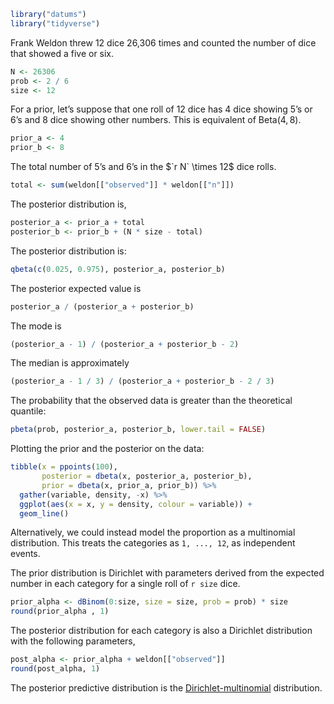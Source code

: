 ```r
library("datums")
library("tidyverse")
```

Frank Weldon threw 12 dice 26,306 times and counted the number
of dice that showed a five or six.

```r
N <- 26306
prob <- 2 / 6
size <- 12
```

For a prior, let's suppose that one roll of 12 dice has 4 dice
showing 5's or 6's and 8 dice showing other numbers.
This is equivalent of $\mathrm{Beta}(4, 8)$.
```r
prior_a <- 4
prior_b <- 8
```

The total number of 5's and 6's in the $`r N` \times 12$ dice rolls.
```r
total <- sum(weldon[["observed"]] * weldon[["n"]])
```

The posterior distribution is,
```r
posterior_a <- prior_a + total
posterior_b <- prior_b + (N * size - total)
```

The posterior distribution is:
```r
qbeta(c(0.025, 0.975), posterior_a, posterior_b)
```
The posterior expected value is
```r
posterior_a / (posterior_a + posterior_b)
```
The mode is
```r
(posterior_a - 1) / (posterior_a + posterior_b - 2)
```
The median is approximately
```r
(posterior_a - 1 / 3) / (posterior_a + posterior_b - 2 / 3)
```

The probability that the observed data is greater than the theoretical quantile:
```r
pbeta(prob, posterior_a, posterior_b, lower.tail = FALSE)
```

Plotting the prior and the posterior on the data:
```r
tibble(x = ppoints(100),
       posterior = dbeta(x, posterior_a, posterior_b),
       prior = dbeta(x, prior_a, prior_b)) %>%
  gather(variable, density, -x) %>%
  ggplot(aes(x = x, y = density, colour = variable)) +
  geom_line()
```

Alternatively, we could instead model the proportion as a
multinomial distribution. This treats the categories as 
`1, ..., 12`, as independent events.

The prior distribution is Dirichlet with parameters derived
from the expected number in each category for a single roll of `r size` dice.

```r
prior_alpha <- dBinom(0:size, size = size, prob = prob) * size
round(prior_alpha , 1)
```

The posterior distribution for each category is also a
Dirichlet distribution with the following parameters,

```r
post_alpha <- prior_alpha + weldon[["observed"]]
round(post_alpha, 1)
```

The posterior predictive distribution is the [Dirichlet-multinomial](https://en.wikipedia.org/wiki/Dirichlet-multinomial_distribution) distribution.
